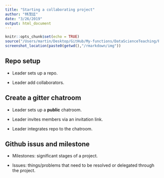 ```yaml
---
title: "Starting a collaborating project"
author: "林茂廷"
date: "3/26/2019"
output: html_document
---
```


```r
knitr::opts_chunk$set(echo = TRUE)
source("/Users/martin/Desktop/GitHub/My-functions/DataScienceTeaching/R/misc.R")
screenshot_location(paste0(getwd(),"/rmarkdown/img"))
```

## Repo setup 

  * Leader sets up a repo.
  
  * Leader add collaborators.
  
## Create a gitter chatroom

  * Leader sets up a **public** chatroom.
  
  * Leader invites members via an invitation link.
  
  * Leader integrates repo to the chatroom.
  
## Github issus and milestone

  * Milestones: significant stages of a project. 
  
  * Issues: things/problems that need to be resolved or delegated through the project.